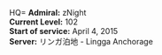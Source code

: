<tabber> HQ= 
'''Admiral:''' zNight<br />
'''Current Level:''' 102<br />
'''Start of service:''' April 4, 2015 <br />
'''Server:''' リンガ泊地 - Lingga Anchorage <br />
</tabber>